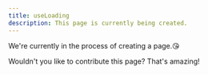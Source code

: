 ```yaml
---
title: useLoading
description: This page is currently being created.
---
```


We're currently in the process of creating a page.😘

Wouldn't you like to contribute this page? That's amazing!
